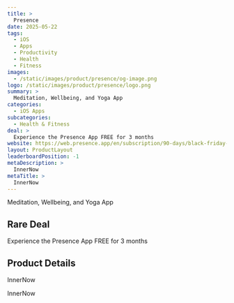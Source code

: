 ```yaml
---
title: >
  Presence
date: 2025-05-22
tags:
  - iOS
  - Apps
  - Productivity
  - Health
  - Fitness
images:
  - /static/images/product/presence/og-image.png
logo: /static/images/product/presence/logo.png
summary: >
  Meditation, Wellbeing, and Yoga App
categories:
  - iOS Apps
subcategories:
  - Health & Fitness
deal: >
  Experience the Presence App FREE for 3 months
website: https://web.presence.app/en/subscription/90-days/black-friday-2024
layout: ProductLayout
leaderboardPosition: -1
metaDescription: >
  InnerNow
metaTitle: >
  InnerNow
---
```

Meditation, Wellbeing, and Yoga App

## Rare Deal

Experience the Presence App FREE for 3 months

## Product Details

InnerNow

InnerNow
